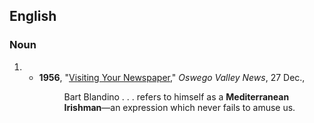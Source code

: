 ==English==

===Noun===
{{en-noun|sg=[[Mediterranean]] [[Irishman]]|Mediterranean Irishmen}}

# {{alternative form of|Mediterranean Irish}}
#*'''1956''', "[http://fultonhistory.com/Process%20small/Newspapers/Valley%20News/Oswego%20Valley%20News%201956%20pdf/Newspaper%20Oswego%20Valley%20News%201956%20-%200618.pdf Visiting Your Newspaper]," ''Oswego Valley News'', 27 Dec.,
#*:Bart Blandino . . . refers to himself as a '''Mediterranean Irishman'''—an expression which never fails to amuse us.